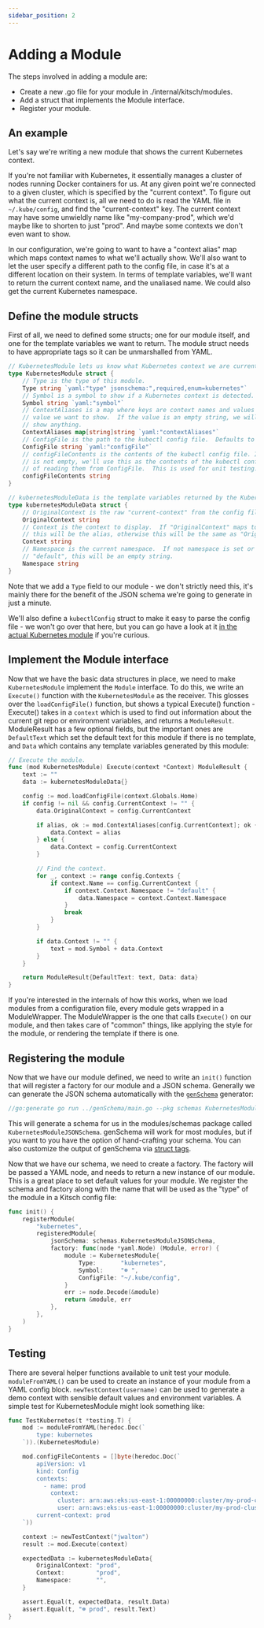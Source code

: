 ```yaml
---
sidebar_position: 2
---
```


# Adding a Module

The steps involved in adding a module are:

- Create a new .go file for your module in ./internal/kitsch/modules.
- Add a struct that implements the Module interface.
- Register your module.

## An example

Let's say we're writing a new module that shows the current Kubernetes context.

If you're not familiar with Kubernetes, it essentially manages a cluster of nodes running Docker containers for us. At any given point we're connected to a given cluster, which is specified by the "current context". To figure out what the current context is, all we need to do is read the YAML file in `~/.kube/config`, and find the "current-context" key. The current context may have some unwieldly name like "my-company-prod", which we'd maybe like to shorten to just "prod". And maybe some contexts we don't even want to show.

In our configuration, we're going to want to have a "context alias" map which maps context names to what we'll actually show. We'll also want to let the user specify a different path to the config file, in case it's at a different location on their system. In terms of template variables, we'll want to return the current context name, and the unaliased name. We could also get the current Kubernetes namespace.

## Define the module structs

First of all, we need to defined some structs; one for our module itself, and one for the template variables we want to return. The module struct needs to have appropriate tags so it can be unmarshalled from YAML.

```go
// KubernetesModule lets us know what Kubernetes context we are currently in.
type KubernetesModule struct {
	// Type is the type of this module.
	Type string `yaml:"type" jsonschema:",required,enum=kubernetes"`
	// Symbol is a symbol to show if a Kubernetes context is detected.  Defaults to "☸ "
	Symbol string `yaml:"symbol"`
	// ContextAliases is a map where keys are context names and values are the
	// value we want to show.  If the value is an empty string, we will not
	// show anything.
	ContextAliases map[string]string `yaml:"contextAliases"`
	// ConfigFile is the path to the kubectl config file.  Defaults to "~/.kube/config".
	ConfigFile string `yaml:"configFile"`
	// configFileContents is the contents of the kubectl config file. If this value
	// is not empty, we'll use this as the contents of the kubectl config file instead
	// of reading them from ConfigFile.  This is used for unit testing.
	configFileContents string
}

// kubernetesModuleData is the template variables returned by the KubernetesModule.
type kubernetesModuleData struct {
	// OriginalContext is the raw "current-context" from the config file.
	OriginalContext string
	// Context is the context to display.  If "OriginalContext" maps to a ContextAlias,
	// this will be the alias, otherwise this will be the same as "OriginalContext".
	Context string
	// Namespace is the current namespace.  If not namespace is set or is
	// "default", this will be an empty string.
	Namespace string
}
```

Note that we add a `Type` field to our module - we don't strictly need this, it's mainly there for the benefit of the JSON schema we're going to generate in just a minute.

We'll also define a `kubectlConfig` struct to make it easy to parse the config file - we won't go over that here, but you can go have a look at it [in the actual Kubernetes module](https://github.com/jwalton/kitsch/blob/master/internal/kitsch/modules/context.go) if you're curious.

## Implement the Module interface

Now that we have the basic data structures in place, we need to make `KubernetesModule` implement the `Module` interface.  To do this, we write an `Execute()` function with the `KubernetesModule` as the receiver.  This glosses over the `loadConfigFile()` function, but shows a typical Execute() function - Execute() takes in a `context` which is used to find out information about the current git repo or environment variables, and returns a `ModuleResult`.  ModuleResult has a few optional fields, but the important ones are `DefaultText` which set the default text for this module if there is no template, and `Data` which contains any template variables generated by this module:

```go
// Execute the module.
func (mod KubernetesModule) Execute(context *Context) ModuleResult {
	text := ""
	data := kubernetesModuleData{}

	config := mod.loadConfigFile(context.Globals.Home)
	if config != nil && config.CurrentContext != "" {
		data.OriginalContext = config.CurrentContext

		if alias, ok := mod.ContextAliases[config.CurrentContext]; ok {
			data.Context = alias
		} else {
			data.Context = config.CurrentContext
		}

		// Find the context.
		for _, context := range config.Contexts {
			if context.Name == config.CurrentContext {
				if context.Context.Namespace != "default" {
					data.Namespace = context.Context.Namespace
				}
				break
			}
		}

		if data.Context != "" {
			text = mod.Symbol + data.Context
		}
	}

	return ModuleResult{DefaultText: text, Data: data}
}
```

If you're interested in the internals of how this works, when we load modules from a configuration file, every module gets wrapped in a ModuleWrapper.  The ModuleWrapper is the one that calls `Execute()` on our module, and then takes care of "common" things, like applying the style for the module, or rendering the template if there is one.

## Registering the module

Now that we have our module defined, we need to write an `init()` function that will register a factory for our module and a JSON schema.  Generally we can generate the JSON schema automatically with the [`genSchema`](https://github.com/jwalton/kitsch/tree/master/internal/kitsch/genSchema) generator:

```go
//go:generate go run ../genSchema/main.go --pkg schemas KubernetesModule
```

This will generate a schema for us in the modules/schemas package called `KubernetesModuleJSONSchema`.  genSchema will work for most modules, but if you want to you have the option of hand-crafting your schema.  You can also customize the output of genSchema via [struct tags](https://github.com/jwalton/kitsch/tree/master/internal/kitsch/genSchema#struct-tags).

Now that we have our schema, we need to create a factory.  The factory will be passed a YAML node, and needs to return a new instance of our module.  This is a great place to set default values for your module.  We register the schema and factory along with the name that will be used as the "type" of the module in a Kitsch config file:

```go
func init() {
	registerModule(
		"kubernetes",
		registeredModule{
			jsonSchema: schemas.KubernetesModuleJSONSchema,
			factory: func(node *yaml.Node) (Module, error) {
				module := KubernetesModule{
					Type:       "kubernetes",
					Symbol:     "☸ ",
					ConfigFile: "~/.kube/config",
				}
				err := node.Decode(&module)
				return &module, err
			},
		},
	)
}
```

## Testing

There are several helper functions available to unit test your module.  `moduleFromYAML()` can be used to create an instance of your module from a YAML config block.  `newTestContext(username)` can be used to generate a demo context with sensible default values and environment variables.  A simple test for KubernetesModule might look something like:

```go
func TestKubernetes(t *testing.T) {
	mod := moduleFromYAML(heredoc.Doc(`
		type: kubernetes
	`)).(KubernetesModule)

	mod.configFileContents = []byte(heredoc.Doc(`
		apiVersion: v1
		kind: Config
		contexts:
		  - name: prod
		    context:
		      cluster: arn:aws:eks:us-east-1:00000000:cluster/my-prod-cluster
		      user: arn:aws:eks:us-east-1:00000000:cluster/my-prod-cluster
		current-context: prod
	`))

	context := newTestContext("jwalton")
	result := mod.Execute(context)

	expectedData := kubernetesModuleData{
		OriginalContext: "prod",
		Context:         "prod",
		Namespace:       "",
	}

	assert.Equal(t, expectedData, result.Data)
	assert.Equal(t, "☸ prod", result.Text)
}
```